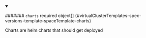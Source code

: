 


<details className="config-field" data-expandable="true" open>
<summary>

####### `charts` <span className="config-field-required" data-required="false">required</span> <span className="config-field-type">object[]</span> <span className="config-field-default"></span> <span className="config-field-enum"></span> {#virtualClusterTemplates-spec-versions-template-spaceTemplate-charts}

Charts are helm charts that should get deployed

</summary>

<PartialChartsreference />


</details>
